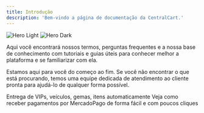 ```yaml
---
title: Introdução
description: 'Bem-vindo a página de documentação da CentralCart.'
---
```


<img
  className="block dark:hidden"
  src="/images/hero-light.png"
  alt="Hero Light"
/>
<img
  className="hidden dark:block"
  src="/images/hero-dark.png"
  alt="Hero Dark"
/>

Aqui você encontrará nossos termos, perguntas frequentes e a nossa base de conhecimento com tutoriais e 
guias úteis para conhecer melhor a plataforma e se familiarizar com ela.

Estamos aqui para você do começo ao fim. Se você não encontrar o que está procurando, 
temos uma equipe dedicada de atendimento ao cliente pronta para ajudá-lo de qualquer forma possível.

<CardGroup cols={2}>
  <Card
    title="Instalação no FiveM"
    icon="pen-to-square"
    href="https://mintlify.com/docs/quickstart"
  >
    Entrega de VIPs, veículos, gemas, itens automaticamente
  </Card>
  <Card
    title="Receba por MercadoPago"
    icon="image"
    href="https://mintlify.com/docs/development"
  >
    Veja como receber pagamentos por MercadoPago de forma fácil e com poucos cliques
  </Card>
</CardGroup>